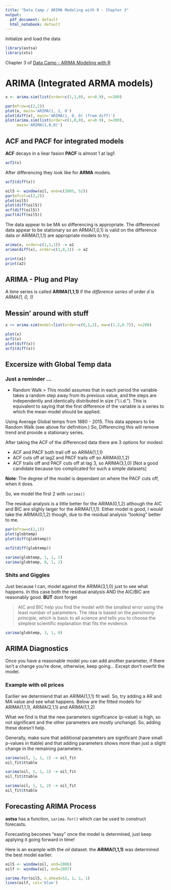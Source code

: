 ```yaml
---
title: "Data Camp / ARIMA Modeling with R - Chapter 3"
output:
  pdf_document: default
  html_notebook: default
---
```


Initialize and load the data

```r
library(astsa)
library(xts)
```

Chapter 3 of [Data Camp - ARIMA Modeling with R](https://www.datacamp.com/courses/arima-modeling-with-r)

# ARIMA (Integrated ARMA models)

```r
x <- arima.sim(list(order=c(1,1,0), ar=0.9), n=200)

par(mfrow=c(2,2))
plot(x, main='ARIMA(1, 1, 0')
plot(diff(x), main='ARIMA(1, 0, 0) (from diff)')
plot(arima.sim(list(order=c(1,0,0), ar=0.9), n=200), 
     main='ARIMA(1,0,0)')
```


## ACF and PACF for integrated models

**ACF** decays in a liear fasion
**PACF** is almost 1 at lag1

```r
acf2(x)
```

After differencing they look like for **ARMA** models.

```r
acf2(diff(x))
```

```r
oil5 <- window(oil, end=c(2005, 52))
par(mfcol=c(2,2))
plot(oil5)
plot(diff(oil5))
acf(diff(oil5))
pacf(diff(oil5))
```

The data appear to be MA so differencing is appropriate.  The differenced data appear to be stationary so an ARMA(1,0,1) is valid on the difference data or ARIMA(1,1,1) are appropriate models to try.

```r
arima(x, order=c(1,1,1)) -> a1
arima(diff(x), order=c(1,0,1)) -> a2

print(a1)
print(a2)
```

## ARIMA - Plug and Play

A time series is called **ARIMA(1,1,1)** if the _difference series_ of order _d_ is *ARMA(1, 0, 1)*

## Messin' around with stuff

```r
x <= arima.sim(model=list(order=c(0,1,2), ma=c(1.2,0.7)), n=200)

plot(x)
acf2(x)
plot(diff(x))
acf2(diff(x))
```

## Excersize with Global Temp data

### Just a reminder ...

* Random Walk
> This model assumes that in each period the variable takes a random step away from its
previous value, and the steps are independently and identically distributed in size (“i.i.d.”). This
is equivalent to saying that the first difference of the variable is a series to which the mean model
should be applied.

Using Average Global temps from 1880 - 2015.  This data appears to be Random Walk (see above for definition.)  So, Differencing this will remove trend and provide a stationary series.

After taking the ACF of the differenced data there are 3 options for modesl:

* ACF and PACF both trail off so ARIMA(1,1,1)
* ACF cuts off at lag2 and PACF trails off so ARIMA(0,1,2)
* ACF trails off and PACF cuts off at lag 3, so ARIMA(3,1,0)  [Not a good candidate because too complicated for such a simple datasets]

**Note**:  The degree of the model is dependant on where the PACF cuts off, when it does.

So, we model the first 2 with `sarima()`

The residual analysis is a little better for the ARIMA(0,1,2) although the AIC and BIC are slighly larger for the ARIMA(1,1,1).  Either model is good, I would take the ARIMA(0,1,2) though, due to the residual analysis "looking" better to me.

```r
par(mfrow=c(2,1))
plot(globtemp)
plot(diff(globtemp))

acf2(diff(globtemp))

sarima(globtemp, 1, 1, 1)
sarima(globtemp, 0, 1, 2)
```

### Shits and Giggles

Just because I can, model against the ARIMA(3,1,0) just to see what happens.  In this case both the residual analysis AND the AIC/BIC are reasonably good.  **BUT** dont forget

> AIC and BIC help you find the model with the smallest error using the least number of parameters. The idea is based on the _parsimony principle_, which is basic to all science and tells you to choose the simplest scientific explanation that fits the evidence.

```r
sarima(globtemp, 3, 1, 0)
```

## ARIMA Diagnostics

Once you have a reasonable model you can add another parameter, if there isn't a change you're done, otherwise, keep going... Except don't overfit the model.

### Example with oil prices

Earilier we determiend that an ARIMA(1,1,1) fit well.  So, try adding a AR and MA value and see what happens.  Below are the fitted models for ARIMA(1,1,1), ARIMA(2,1,1) and ARIMA(1,1,2)

What we find is that the new parameters significance (p-value) is high, so not significant and the other parameters are mostly unchangd.  So, adding these doesn't help.

Generally, make sure that additional parameters are significant (have small p-values in ttable) and that adding parameters shows more than just a slight change in the remaining parameters.

```r
sarima(oil, 1, 1, 1) -> oil_fit
oil_fit$ttable

sarima(oil, 2, 1, 1) -> oil_fit
oil_fit$ttable

sarima(oil, 1, 1, 2) -> oil_fit
oil_fit$ttable
```

## Forecasting ARIMA Process

**astsa** has a function, `sarima.for()` which can be used to construct forecasts.

Forecasting becomes "easy" once the model is determined, just keep applying it going forward in time! 

Here is an example with the _oil_ dataset.  the **ARIMA(1,1,1)** was determined the best model earlier.

```r
oil5 <- window(oil, end=2006)
oilf <- window(oil, end=2007)

sarima.for(oil5, n.ahead=52, 1, 1, 1)
lines(oilf, col='blue')
```


